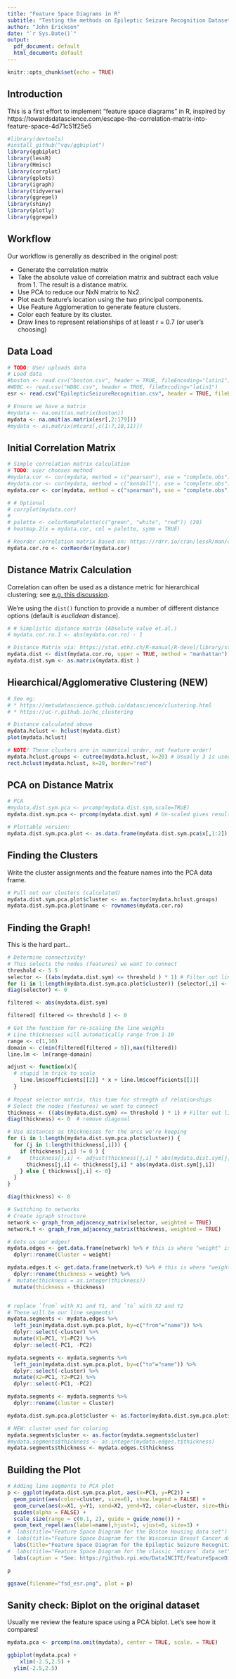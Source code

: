 ```yaml
---
title: "Feature Space Diagrams in R"
subtitle: "Testing the methods on Epileptic Seizure Recognition Dataset"
author: "John Erickson"
date: "`r Sys.Date()`"
output:
  pdf_document: default
  html_document: default
---
```


```r
knitr::opts_chunk$set(echo = TRUE)
```

## Introduction

This is a first effort to implement "feature space diagrams" in R, inspired by https://towardsdatascience.com/escape-the-correlation-matrix-into-feature-space-4d71c51f25e5

```r

#library(devtools)
#install_github("vqv/ggbiplot")
library(ggbiplot)
library(lessR)
library(Hmisc)
library(corrplot)
library(gplots)
library(igraph)
library(tidyverse)
library(ggrepel)
library(shiny)
library(plotly)
library(ggrepel)

```

## Workflow

Our workflow is generally as described in the original post:

* Generate the correlation matrix
* Take the absolute value of correlation matrix and subtract each value from 1. The result is a distance matrix.
* Use PCA to reduce our NxN matrix to Nx2.
* Plot each feature’s location using the two principal components.
* Use Feature Agglomeration to generate feature clusters.
* Color each feature by its cluster.
* Draw lines to represent relationships of at least r = 0.7 (or user's choosing)

## Data Load
```r
# TODO: User uploads data
# Load data 
#boston <- read.csv("boston.csv", header = TRUE, fileEncoding="latin1")
#WDBC <- read.csv("WDBC.csv", header = TRUE, fileEncoding="latin1")
esr <- read.csv("EpilepticSeizureRecognition.csv", header = TRUE, fileEncoding="latin1")

# Ensure we have a matrix
#mydata <- na.omit(as.matrix(boston))
mydata <- na.omit(as.matrix(esr[,2:179]))
#mydata <- as.matrix(mtcars[,c(1:7,10,11)])

```

## Initial Correlation Matrix 

```r
# Simple correlation matrix calculation
# TODO: user chooses method
#mydata.cor <- cor(mydata, method = c("pearson"), use = "complete.obs")
#mydata.cor <- cor(mydata, method = c("kendall"), use = "complete.obs")
mydata.cor <- cor(mydata, method = c("spearman"), use = "complete.obs")

# # Optional
# corrplot(mydata.cor)
# 
# palette <- colorRampPalette(c("green", "white", "red")) (20)
# heatmap.2(x = mydata.cor, col = palette, symm = TRUE)

# Reorder correlation matrix based on: https://rdrr.io/cran/lessR/man/corReorder.html 
mydata.cor.ro <- corReorder(mydata.cor)
```

## Distance Matrix Calculation

Correlation can often be used as a distance metric for hierarchical clustering; see [e.g. this discussion](https://stats.stackexchange.com/questions/165194/using-correlation-as-distance-metric-for-hierarchical-clustering). 

We're using the `dist()` function to provide a number of different distance options (default is _euclidean_ distance). 


```r
# # Simplistic distance matrix (Absolute value et.al.)
# mydata.cor.ro.1 <- abs(mydata.cor.ro) - 1

# Distance Matrix via: https://stat.ethz.ch/R-manual/R-devel/library/stats/html/dist.html
mydata.dist <- dist(mydata.cor.ro, upper = TRUE, method = "manhattan") 
mydata.dist.sym <- as.matrix(mydata.dist )
```

## Hiearchical/Agglomerative Clustering (NEW)

```r
# See eg: 
# * https://metudatascience.github.io/datascience/clustering.html
# * https://uc-r.github.io/hc_clustering

# Distance calculated above
mydata.hclust <- hclust(mydata.dist)
plot(mydata.hclust)

# NOTE! These clusters are in numerical order, not feature order! 
mydata.hclust.groups <- cutree(mydata.hclust, k=20) # Usually 3 is used for mtcars demos
rect.hclust(mydata.hclust, k=20, border="red")
```

## PCA on Distance Matrix

```r
# PCA 
#mydata.dist.sym.pca <- prcomp(mydata.dist.sym,scale=TRUE)
mydata.dist.sym.pca <- prcomp(mydata.dist.sym) # Un-scaled gives results closer to source article

# Plottable version:
mydata.dist.sym.pca.plot <- as.data.frame(mydata.dist.sym.pca$x[,1:2])
```

## Finding the Clusters

Write the cluster assignments and the feature names into the PCA data frame. 

```r
# Pull out our clusters (calculated)
mydata.dist.sym.pca.plot$cluster <- as.factor(mydata.hclust.groups) 
mydata.dist.sym.pca.plot$name <- rownames(mydata.cor.ro)

```

## Finding the Graph!

This is the hard part...

```r
# Determine connectivity!
# This selects the nodes (features) we want to connect
threshold <- 5.5
selector <- ((abs(mydata.dist.sym) <= threshold ) * 1) # Filter out lines greater than threshold distance
for (i in 1:length(mydata.dist.sym.pca.plot$cluster)) {selector[,i] <- selector[,i] * as.numeric(mydata.dist.sym.pca.plot$cluster)}
diag(selector) <- 0 

filtered <- abs(mydata.dist.sym)

filtered[ filtered <= threshold ] <- 0

# Get the function for re-scaling the line weights
# Line thicknesses will automatically range from 1-10
range <- c(1,10)
domain <- c(min(filtered[filtered > 0]),max(filtered))
line.lm <- lm(range~domain)

adjust <- function(x){ 
  # stupid lm trick to scale
    line.lm$coefficients[[2]] * x + line.lm$coefficients[[1]]
  }
  
# Repeat selector matrix, this time for strength of relationships
# Select the nodes (features) we want to connect
thickness <- ((abs(mydata.dist.sym) <= threshold ) * 1) # Filter out lines greater than threshold distance
diag(thickness) <- 0  # remove diagonal

# Use distances as thicknesses for the arcs we're keeping
for (i in 1:length(mydata.dist.sym.pca.plot$cluster)) {
  for (j in 1:length(thickness[,i])) {
    if (thickness[j,i] != 0 ) {
#      thickness[j,i] <- adjust(thickness[j,i] * abs(mydata.dist.sym[j,i]))
      thickness[j,i] <- thickness[j,i] * abs(mydata.dist.sym[j,i])
    } else { thickness[j,i] <- 0}
  }
}

diag(thickness) <- 0 

# Switching to networks
# Create igraph structure
network <- graph_from_adjacency_matrix(selector, weighted = TRUE)
network.t <- graph_from_adjacency_matrix(thickness, weighted = TRUE)

# Gets us our edges!
mydata.edges <- get.data.frame(network) %>% # this is where "weight" is introduced
  dplyr::rename(Cluster = weight)

mydata.edges.t <- get.data.frame(network.t) %>% # this is where "weight" is introduced
  dplyr::rename(thickness = weight) %>%
#  mutate(thickness = as.integer(thickness))
  mutate(thickness = thickness)


# replace `from` with X1 and Y1, and `to` with X2 and Y2
# These will be our line segments!
mydata.segments <- mydata.edges %>% 
  left_join(mydata.dist.sym.pca.plot, by=c("from"="name")) %>%
  dplyr::select(-cluster) %>%
  mutate(X1=PC1, Y1=PC2) %>%
  dplyr::select(-PC1, -PC2)

mydata.segments <- mydata.segments %>%
  left_join(mydata.dist.sym.pca.plot, by=c("to"="name")) %>%
  dplyr::select(-cluster) %>%
  mutate(X2=PC1, Y2=PC2) %>%
  dplyr::select(-PC1, -PC2)

mydata.segments <- mydata.segments %>%
  dplyr::rename(cluster = Cluster)

mydata.dist.sym.pca.plot$cluster <- as.factor(mydata.dist.sym.pca.plot$cluster)

# NEW: cluster used for coloring 
mydata.segments$cluster <- as.factor(mydata.segments$cluster)
#mydata.segments$thickness <- as.integer(mydata.edges.t$thickness)
mydata.segments$thickness <- mydata.edges.t$thickness

```

## Building the Plot

```r
# Adding line segments to PCA plot
p <- ggplot(mydata.dist.sym.pca.plot, aes(x=PC1, y=PC2)) + 
  geom_point(aes(color=cluster, size=6), show.legend = FALSE) +
  geom_curve(aes(x=X1, y=Y1, xend=X2, yend=Y2, color=cluster, size=thickness, alpha=0.4), curvature=0.2, data=mydata.segments) +
  guides(alpha = FALSE) +
  scale_size(range = c(0.1, 2), guide = guide_none()) +
  geom_text_repel(aes(label=name),hjust=1, vjust=0, size=3) +
#  labs(title="Feature Space Diagram for the Boston Housing data set") +
#  labs(title="Feature Space Diagram for the Wisconsin Breast Cancer data set") + 
  labs(title="Feature Space Diagram for the Epileptic Seizure Recognition Dataset") + 
#  labs(title="Feature Space Diagram for the classic `mtcars` data set") + 
  labs(caption = "See: https://github.rpi.edu/DataINCITE/FeatureSpaceDiagram/")

p 

ggsave(filename="fsd_esr.png", plot = p)
```

## Sanity check: Biplot on the original dataset 

Usually we review the feature space using a PCA biplot. Let's see how it compares!

```r
mydata.pca <- prcomp(na.omit(mydata), center = TRUE, scale. = TRUE)

ggbiplot(mydata.pca) +
    xlim(-2.5,2.5) + 
  ylim(-2.5,2.5)
  


```
